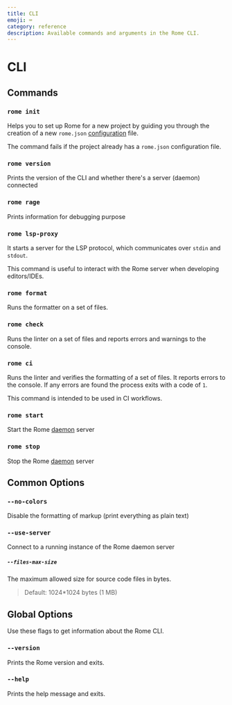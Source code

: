 ```yaml
---
title: CLI
emoji: ⌨️
category: reference
description: Available commands and arguments in the Rome CLI.
---
```


# CLI

## Commands

### `rome init`

Helps you to set up Rome for a new project by guiding you through the creation of a new `rome.json` [configuration](/configuration) file.

The command fails if the project already has a `rome.json` configuration file.

### `rome version`

Prints the version of the CLI and whether there's a server (daemon) connected

### `rome rage`

Prints information for debugging purpose

### `rome lsp-proxy`

It starts a server for the LSP protocol, which communicates over `stdin` and `stdout`.

This command is useful to interact with the Rome server when developing editors/IDEs.

### `rome format`

Runs the formatter on a set of files.

### `rome check`

Runs the linter on a set of files and reports errors and warnings to the console.

### `rome ci`

Runs the linter and verifies the formatting of a set of files. It reports errors to the console. If any errors are found the process exits with a code of `1`.

This command is intended to be used in CI workflows.

### `rome start`

Start the Rome [daemon](/internals/architecture#daemon) server

### `rome stop`

Stop the Rome [daemon](/internals/architecture#deamon) server

## Common Options

### `--no-colors`

Disable the formatting of markup (print everything as plain text)

### `--use-server`

Connect to a running instance of the Rome daemon server

##### `--files-max-size`

The maximum allowed size for source code files in bytes.

> Default: 1024*1024 bytes (1 MB)

## Global Options

Use these flags to get information about the Rome CLI.

### `--version`

Prints the Rome version and exits.

### `--help`

Prints the help message and exits.
